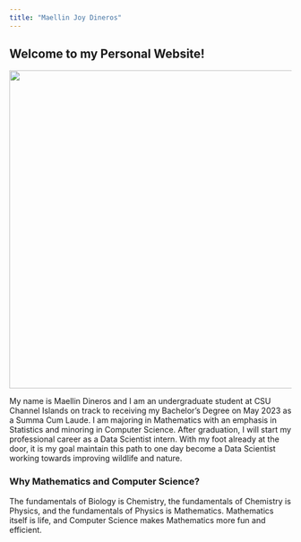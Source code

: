 ```yaml
---
title: "Maellin Joy Dineros"
---
```


## Welcome to my Personal Website!

![](img/IMG_1844.jpeg){width="568"}

My name is Maellin Dineros and I am an undergraduate student at CSU Channel Islands on track to receiving my Bachelor's Degree on May 2023 as a Summa Cum Laude. I am majoring in Mathematics with an emphasis in Statistics and minoring in Computer Science. After graduation, I will start my professional career as a Data Scientist intern. With my foot already at the door, it is my goal maintain this path to one day become a Data Scientist working towards improving wildlife and nature.

### Why Mathematics and Computer Science?

The fundamentals of Biology is Chemistry, the fundamentals of Chemistry is Physics, and the fundamentals of Physics is Mathematics. Mathematics itself is life, and Computer Science makes Mathematics more fun and efficient.
